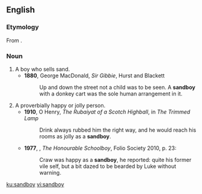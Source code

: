 ==English==

===Etymology===
From {{compound|sand|boy|lang=en}}.

===Noun===
{{en-noun}}

# A boy who sells sand.
#* '''1880''', George MacDonald, ''Sir Gibbie'', Hurst and Blackett
#*: Up and down the street not a child was to be seen. A '''sandboy''' with a donkey cart was the sole human arrangement in it.
# A proverbially happy or jolly person.
#* '''1910''', O Henry, ''The Rubaiyat of a Scotch Highball'', in ''The Trimmed Lamp''
#*: Drink always rubbed him the right way, and he would reach his rooms as jolly as a '''sandboy'''.
#* '''1977''', {{w|John Le Carré}}, ''The Honourable Schoolboy'', Folio Society 2010, p. 23:
#*: Craw was happy as a '''sandboy''', he reported: quite his former vile self, but a bit dazed to be bearded by Luke without warning.

[[ku:sandboy]]
[[vi:sandboy]]